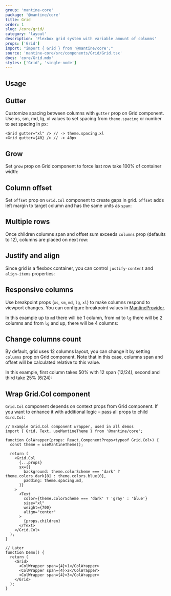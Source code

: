 ```yaml
---
group: 'mantine-core'
package: '@mantine/core'
title: Grid
order: 1
slug: /core/grid/
category: 'layout'
description: 'Flexbox grid system with variable amount of columns'
props: ['Grid']
import: "import { Grid } from '@mantine/core';"
source: 'mantine-core/src/components/Grid/Grid.tsx'
docs: 'core/Grid.mdx'
styles: ['Grid', 'single-node']
---
```



## Usage

<Demo data={GridDemos.usage} />

## Gutter

Customize spacing between columns with `gutter` prop on Grid component.
Use xs, sm, md, lg, xl values to set spacing from `theme.spacing` or number to set spacing in px:

```tsx
<Grid gutter="xl" /> // -> theme.spacing.xl
<Grid gutter={40} /> // -> 40px
```

## Grow

Set `grow` prop on Grid component to force last row take 100% of container width:

<Demo data={GridDemos.growConfigurator} />

## Column offset

Set `offset` prop on `Grid.Col` component to create gaps in grid.
`offset` adds left margin to target column and has the same units as `span`:

<Demo data={GridDemos.offset} />

## Multiple rows

Once children columns span and offset sum exceeds `columns` prop (defaults to 12),
columns are placed on next row:

<Demo data={GridDemos.rows} />

## Justify and align

Since grid is a flexbox container, you can control `justify-content` and `align-items` properties:

<Demo data={GridDemos.flexConfigurator} />

## Responsive columns

Use breakpoint props (`xs`, `sm`, `md`, `lg`, `xl`) to make columns respond to viewport changes.
You can configure breakpoint values in [MantineProvider](/theming/extend-theme/#breakpoints).

In this example up to `md` there will be 1 column, from `md` to `lg` there will be 2 columns and from `lg` and up, there will be 4 columns:

<Demo data={GridDemos.responsive} />

## Change columns count

By default, grid uses 12 columns layout, you can change it by setting `columns` prop on Grid component.
Note that in this case, columns span and offset will be calculated relative to this value.

In this example, first column takes 50% with 12 span (12/24), second and third take 25% (6/24):

<Demo data={GridDemos.columns} />

## Wrap Grid.Col component

`Grid.Col` component depends on context props from Grid component.
If you want to enhance it with additional logic – pass all props to child `Gird.Col`:

```tsx
// Example Grid.Col component wrapper, used in all demos
import { Grid, Text, useMantineTheme } from '@mantine/core';

function ColWrapper(props: React.ComponentProps<typeof Grid.Col>) {
  const theme = useMantineTheme();

  return (
    <Grid.Col
      {...props}
      sx={{
        background: theme.colorScheme === 'dark' ? theme.colors.dark[8] : theme.colors.blue[0],
        padding: theme.spacing.md,
      }}
    >
      <Text
        color={theme.colorScheme === 'dark' ? 'gray' : 'blue'}
        size="xl"
        weight={700}
        align="center"
      >
        {props.children}
      </Text>
    </Grid.Col>
  );
}

// Later
function Demo() {
  return (
    <Grid>
      <ColWrapper span={4}>1</ColWrapper>
      <ColWrapper span={4}>2</ColWrapper>
      <ColWrapper span={4}>3</ColWrapper>
    </Grid>
  );
}
```
